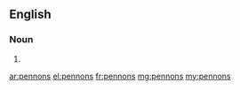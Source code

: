 ==English==

===Noun===
{{head|en}}

# {{plural of|pennon}}

[[ar:pennons]]
[[el:pennons]]
[[fr:pennons]]
[[mg:pennons]]
[[my:pennons]]